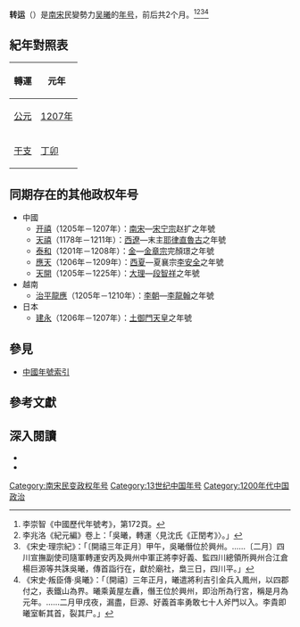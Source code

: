 {{Eranamebox|年号=转运
|起讫时间= [[1207年|1207年]]正月十八日－二月二十八日
|政权= 
|帝王= 吴曦
|历时= 2个月
|timeline= <timeline>
ImageSize  = width:200 height:50
PlotArea   = width:180 height:30 left:10 bottom:20
TimeAxis   = orientation:horizontal
DateFormat = yyyy
Period     = from:1127 till:1279
AlignBars  = early
ScaleMajor = increment:30 start:1127
Colors =
  id:canvas value:rgb(1,1,0.85)
BackgroundColors = canvas:canvas
PlotData =
  width:15 color:black
  bar:era from:start till:end
  bar:era from:1207 till:1207 color:red
</timeline>
|说明= <span style="color: red">转运</span>在'''南宋'''时期的位置。
}}
'''转运'''（{{kj|1207年|正月十八日||二月二十八日}}）是[[南宋|南宋]]民變勢力[[吴曦|吴曦]]的[[年号|年号]]，前后共2个月。<ref>李崇智《中國歷代年號考》，第172頁。</ref><ref>李兆洛《紀元編》卷上：「吳曦，轉運〈見沈氏《正閏考》〉。」</ref><ref>《宋史·理宗紀》：「〔開禧三年正月〕甲午，吳曦僭位於興州。……〔二月〕四川宣撫副使司隨軍轉運安丙及興州中軍正將李好義、監四川總領所興州合江倉楊巨源等共誅吳曦，傳首詣行在，獻於廟社，梟三日，四川平。」</ref><ref>《宋史·叛臣傳·吳曦》：「〔開禧〕三年正月，曦遣將利吉引金兵入鳳州，以四郡付之，表鐵山為界。曦乘黃屋左纛，僭王位於興州，即治所為行宮，稱是月為元年。……二月甲戌夜，漏盡，巨源、好義首率勇敢七十人斧門以入。李貴即曦室斬其首，裂其尸。」</ref>

==紀年對照表==
{| class="wikitable"  style="text-align:center;"
!轉運!!元年
|-
![[公元|公元]]
|[[1207年|1207年]]
|-
![[干支|干支]]
|[[丁卯|丁卯]]
|}

==同期存在的其他政权年号==
*中國
**[[开禧|开禧]]（1205年－1207年）：[[南宋|南宋]]—[[宋宁宗|宋宁宗]]赵扩之年號
**[[天禧_(西遼)|天禧]]（1178年－1211年）：[[西遼|西遼]]—末主[[耶律直魯古|耶律直魯古]]之年號
**[[泰和_(金朝)|泰和]]（1201年－1208年）：[[金朝|金]]—[[金章宗|金章宗]]完顏璟之年號
**[[應天_(西夏)|應天]]（1206年－1209年）：[[西夏|西夏]]—夏襄宗[[李安全|李安全]]之年號
**[[天開|天開]]（1205年－1225年）：[[大理国|大理]]—[[段智祥|段智祥]]之年號
*越南
**[[治平龍應|治平龍應]]（1205年－1210年）：[[李朝_(越南)|李朝]]—[[李龍翰|李龍翰]]之年號
*日本
**[[建永|建永]]（1206年－1207年）：[[土御門天皇|土御門天皇]]之年號 

==參見==
*[[中国年号列表#南宋|中國年號索引]]

==參考文獻==
{{Reflist}}

==深入閱讀==
<div>
*{{Cite book|author=[[李崇智|李崇智]]|title=中國歷代年號考|format=|url=|date=2004年12月|publisher=中華書局|location=北京|id=ISBN 7101025129}}
*{{Cite book|author=[[鄧洪波|鄧洪波]]|title=東亞歷史年表|format=pdf|url=http://www.eastasia.ntu.edu.tw/chinese/05_a04.htm|date=2005年3月|publisher=國立臺灣大學東亞經典與文化研究計劃|location=臺北|id=ISBN 9789860005189}}
</div>

{{宋朝年號}}

[[Category:南宋民变政权年号|Category:南宋民变政权年号]]
[[Category:13世纪中国年号|Category:13世纪中国年号]]
[[Category:1200年代中国政治|Category:1200年代中国政治]]